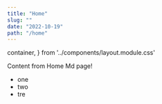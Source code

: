 ```yaml
---
title: "Home"
slug: ""
date: "2022-10-19"
path: "/home"
---
```


  container,
} from '../components/layout.module.css'

<Layout className={container} pageTitle="Home Page">


Content from Home Md page!
- one
- two
- tre
</Layout>